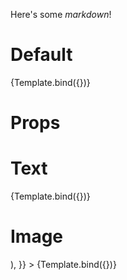 
<Meta title="Data Display/Avatar" />

Here's some _markdown_!


# Default

<Preview>
  <Story name="Default">{Template.bind({})}</Story>
</Preview>

# Props

<Props of={Avatar} />

# Text

<Preview>
  <Story
    name="Text"
    args={{
      style: { color: "white", backgroundColor: "#2894FF" },
    }}
  >
    {Template.bind({})}
  </Story>
</Preview>

# Image

<Preview>
  <Story
    name="Image"
    args={{
      children: (
        <img src="https://img-c.udemycdn.com/user/75x75/147569164_c957.jpg" />
      ),
    }}
  >
    {Template.bind({})}
  </Story>
</Preview>
